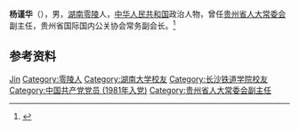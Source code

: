 {{Otheruses|other=名为楊謹華的演员|楊謹華}}

'''杨谨华'''（{{bd|？||？|}}），男，[[湖南|湖南]][[零陵|零陵]]人，[[中华人民共和国|中华人民共和国]]政治人物，曾任[[贵州省人大常委会|贵州省人大常委会]]副主任，贵州省国际国内公关协会常务副会长。<ref>{{Cite book|title=贵州百科全书|author=孙淦, 庹文升, 何仁仲主编|publisher=中国大百科全书出版社|year=2005|isbn=9787500074069|location=贵阳|pages=}}</ref>

== 参考资料 ==
{{reflist}}

{{中国人物小作品}}

{{Authority control}}
{{DEFAULTSORT:Yang杨}}
[[Category:杨姓|Jin]]
[[Category:零陵人|Category:零陵人]]
[[Category:湖南大学校友|Category:湖南大学校友]]
[[Category:长沙铁道学院校友|Category:长沙铁道学院校友]]
[[Category:中国共产党党员_(1981年入党)|Category:中国共产党党员 (1981年入党)]]
[[Category:贵州省人大常委会副主任|Category:贵州省人大常委会副主任]]